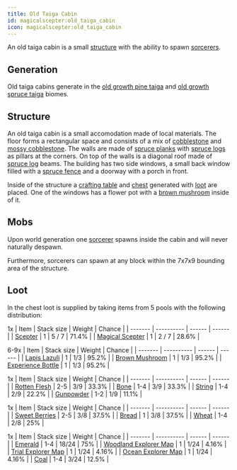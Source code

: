 ```yaml
---
title: Old Taiga Cabin
id: magicalscepter:old_taiga_cabin
icon: magicalscepter:old_taiga_cabin
---
```


An old taiga cabin is a small [structure][structure] with the ability to spawn [sorcerers](../entities/sorcerer).

## <span id="generation">Generation</span>

Old taiga cabins generate in the [old growth pine taiga][old-growth-pine-taiga] and [old growth spruce taiga][old-growth-spruce-taiga] biomes.

## <span id="structure">Structure</span>

An old taiga cabin is a small accomodation made of local materials. 
The floor forms a rectangular space and consists of a mix of [cobblestone](https://minecraft.wiki/w/Cobblestone) and [mossy cobblestone](https://minecraft.wiki/w/Mossy_Cobblestone). 
The walls are made of [spruce planks](https://minecraft.wiki/w/Planks#Spruce) with [spruce logs](https://minecraft.wiki/w/Log#Spruce) as pillars at the corners. 
On top of the walls is a diagonal roof made of [spruce log](https://minecraft.wiki/w/Log#Spruce) beams. 
The building has two side windows, a small back window filled with a [spruce fence](https://minecraft.wiki/w/Wooden_Fence#Spruce) and a doorway with a porch in front. 

Inside of the structure a [crafting table](https://minecraft.wiki/w/Crafting_Table) and [chest](https://minecraft.wiki/w/Chest) generated with [loot](#loot) are placed. One of the windows has a flower pot with a [brown mushroom](https://minecraft.wiki/w/Brown_Mushroom) inside of it.

## <span id="mobs">Mobs</span>

Upon world generation one [sorcerer](../entities/sorcerer) spawns inside the cabin and will never naturally despawn.
 
Furthermore, sorcerers can spawn at any block within the 7x7x9 bounding area of the structure.

## <span id="loot">Loot</span>

In the chest loot is supplied by taking items from 5 pools with the following distribution:

1x
| Item    | Stack size | Weight | Chance |
| ------- | ---------- | ------ | ------ |
| [<Asset width={16} height={16} location="magicalscepter:scepter" title="Scepter" /> Scepter](../items/scepter) | 1 | 5 / 7 | 71.4% |
| [<Asset width={16} height={16} location="magicalscepter:magical_scepter" title="Magical Scepter" /> Magical Scepter](../items/magical_scepter) | 1 | 2 / 7 | 28.6% |

6-9x
| Item    | Stack size | Weight | Chance |
| ------- | ---------- | ------ | ------ |
| [<Asset width={16} height={16} location="minecraft:lapis_lazuli" title="Lapis Lazuli" /> Lapis Lazuli](https://minecraft.wiki/w/Lapis_Lazuli) | 1 | 1/3 | 95.2% |
| [<Asset width={16} height={16} location="minecraft:brown_mushroom" title="Brown Mushroom" /> Brown Mushroom](https://minecraft.wiki/w/Brown_Mushroom) | 1 | 1/3 | 95.2% |
| [<Asset width={16} height={16} location="minecraft:experience_bottle" title="Experience Bottle" /> Experience Bottle](https://minecraft.wiki/w/Experience_Bottle) | 1 | 1/3 | 95.2% |

1x
| Item    | Stack size | Weight | Chance |
| ------- | ---------- | ------ | ------ |
| [<Asset width={16} height={16} location="minecraft:rotten_flesh" title="Rotten Flesh" /> Rotten Flesh](https://minecraft.wiki/w/Rotten_Flesh) | 2-5 | 3/9 | 33.3% |
| [<Asset width={16} height={16} location="minecraft:bone" title="Bone" /> Bone](https://minecraft.wiki/w/Bone) | 1-4 | 3/9 | 33.3% |
| [<Asset width={16} height={16} location="minecraft:string" title="String" /> String](https://minecraft.wiki/w/String) | 1-4 | 2/9 | 22.2% |
| [<Asset width={16} height={16} location="minecraft:gunpowder" title="gunpowder" /> Gunpowder](https://minecraft.wiki/w/Gunpowder) | 1-2 | 1/9 | 11.1% |

1x
| Item    | Stack size | Weight | Chance |
| ------- | ---------- | ------ | ------ |
| [<Asset width={16} height={16} location="minecraft:sweet_berries" title="Sweet Berries" /> Sweet Berries](https://minecraft.wiki/w/Sweet_Berries) | 2-5 | 3/8 | 37.5% |
| [<Asset width={16} height={16} location="minecraft:bread" title="Bread" /> Bread](https://minecraft.wiki/w/Bread) | 1 | 3/8 | 37.5% |
| [<Asset width={16} height={16} location="minecraft:wheat" title="Wheat" /> Wheat](https://minecraft.wiki/w/Wheat) | 1-4 | 2/8 | 25% |

1x
| Item    | Stack size | Weight | Chance |
| ------- | ---------- | ------ | ------ |
| [<Asset width={16} height={16} location="minecraft:emerald" title="Emerald" /> Emerald](https://minecraft.wiki/w/Emerald) | 1-4 | 18/24 | 75% |
| [<Asset width={16} height={16} location="minecraft:filled_map" title="Woodland Explorer Map" /> Woodland Explorer Map](https://minecraft.wiki/w/Explorer_Map#Woodland_Explorer) | 1 | 1/24 | 4.16% |
| [<Asset width={16} height={16} location="minecraft:filled_map" title="Trial Explorer Map" /> Trial Explorer Map](https://minecraft.wiki/w/Explorer_Map#Trial_Explorer) | 1 | 1/24 | 4.16% |
| [<Asset width={16} height={16} location="minecraft:filled_map" title="Ocean Explorer Map" /> Ocean Explorer Map](https://minecraft.wiki/w/Explorer_Map#Ocean_Explorer) | 1 | 1/24 | 4.16% |
| [<Asset width={16} height={16} location="minecraft:coal" title="Coal" /> Coal](https://minecraft.wiki/w/Coal) | 1-4 | 3/24 | 12.5% |

[structure]: https://minecraft.wiki/w/Structure "Structure"
[old-growth-pine-taiga]: https://minecraft.wiki/w/Old_Growth_Pine_Taiga "Old Growth Pine Taiga Biome"
[old-growth-spruce-taiga]: https://minecraft.wiki/w/Old_Growth_Spruce_Taiga "Old Growth Spruce Taiga Biome"